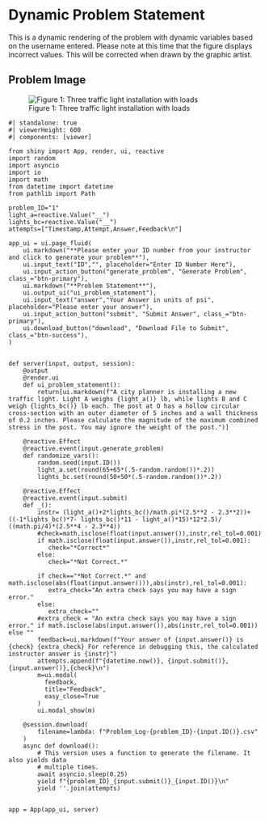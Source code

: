 # Dynamic Problem Statement {.unnumbered}

This is a dynamic rendering of the problem with dynamic variables based on the username entered. Please note at this time that the figure displays incorrect values. This will be corrected when drawn by the graphic artist.

## Problem Image

![Figure 1: Three traffic light installation with loads](images/stoplights.png){fig-alt="Picture with three distinct traffic lights oriented along the same horizontal beam. Moving from left to right of the image, the first light A is at the end of the beam, the second light B is 4 ft from A, the third light C is 4 ft from light B, and light C is 7 ft from where the horizontal beam meets the vertical post (called post O). The free body diagram includes a downforce force acting on light A with a value of 65 pounds, a downward force acting on light B with a value of 50 points, a downward force acting on light C with a value of 50 pounds, and a reaction Moment M and Force N at the post at O."}

```shinylive-python
#| standalone: true
#| viewerHeight: 600
#| components: [viewer]

from shiny import App, render, ui, reactive
import random
import asyncio
import io
import math
from datetime import datetime
from pathlib import Path

problem_ID="1"
light_a=reactive.Value("__")
lights_bc=reactive.Value("__")
attempts=["Timestamp,Attempt,Answer,Feedback\n"]

app_ui = ui.page_fluid(
    ui.markdown("**Please enter your ID number from your instructor and click to generate your problem**"),
    ui.input_text("ID","", placeholder="Enter ID Number Here"),
    ui.input_action_button("generate_problem", "Generate Problem", class_="btn-primary"),
    ui.markdown("**Problem Statement**"),
    ui.output_ui("ui_problem_statement"),
    ui.input_text("answer","Your Answer in units of psi", placeholder="Please enter your answer"),
    ui.input_action_button("submit", "Submit Answer", class_="btn-primary"),
    ui.download_button("download", "Download File to Submit", class_="btn-success"),
)


def server(input, output, session):
    @output
    @render.ui
    def ui_problem_statement():
        return[ui.markdown(f"A city planner is installing a new traffic light. Light A weighs {light_a()} lb, while lights B and C weigh {lights_bc()} lb each. The post at O has a hollow circular cross-section with an outer diameter of 5 inches and a wall thickness of 0.2 inches. Please calculate the magnitude of the maximum combined stress in the post. You may ignore the weight of the post.")]
    
    @reactive.Effect
    @reactive.event(input.generate_problem)
    def randomize_vars():
        random.seed(input.ID())
        light_a.set(round(65+65*(.5-random.random())*.2))
        lights_bc.set(round(50+50*(.5-random.random())*.2))

    @reactive.Effect
    @reactive.event(input.submit)
    def _():
        instr= (light_a()+2*lights_bc()/math.pi*(2.5**2 - 2.3**2))+ ((-1*lights_bc()*7- lights_bc()*11 - light_a()*15)*12*2.5)/ ((math.pi/4)*(2.5**4 - 2.3**4))
        #check=math.isclose(float(input.answer()),instr,rel_tol=0.001)
        if math.isclose(float(input.answer()),instr,rel_tol=0.001):
           check="*Correct*"
        else:
           check="*Not Correct.*"
        
        if check=="*Not Correct.*" and math.isclose(abs(float(input.answer())),abs(instr),rel_tol=0.001):
           extra_check="An extra check says you may have a sign error."
        else:
           extra_check=""
        #extra_check = "An extra check says you may have a sign error." if math.isclose(abs(input.answer()),abs(instr,rel_tol=0.001)) else ""
        feedback=ui.markdown(f"Your answer of {input.answer()} is {check} {extra_check} For reference in debugging this, the calculated instructor answer is {instr}")
        attempts.append(f"{datetime.now()}, {input.submit()},{input.answer()},{check}\n")
        m=ui.modal(
          feedback,
          title="Feedback",
          easy_close=True
        )
        ui.modal_show(m)
        
    @session.download(
        filename=lambda: f"Problem_Log-{problem_ID}-{input.ID()}.csv"
    )
    async def download():
        # This version uses a function to generate the filename. It also yields data
        # multiple times.
        await asyncio.sleep(0.25)
        yield f"{problem_ID}_{input.submit()}_{input.ID()}\n"
        yield ''.join(attempts)
           

app = App(app_ui, server)

```
